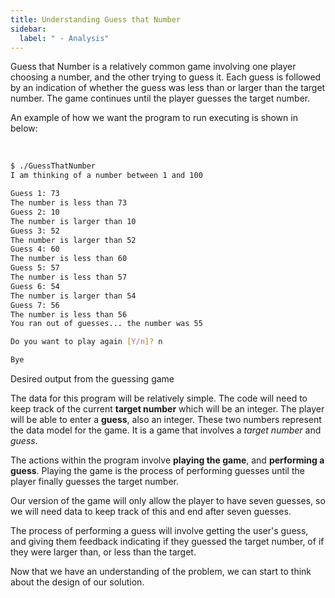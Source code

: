 ```yaml
---
title: Understanding Guess that Number
sidebar:
  label: " - Analysis"
---
```


Guess that Number is a relatively common game involving one player choosing a number, and the other trying to guess it. Each guess is followed by an indication of whether the guess was less than or larger than the target number. The game continues until the player guesses the target number.

An example of how we want the program to run executing is shown in below:

<br/>
<a id="ListingGuessingGame"></a>

```bash
$ ./GuessThatNumber
I am thinking of a number between 1 and 100

Guess 1: 73
The number is less than 73
Guess 2: 10
The number is larger than 10
Guess 3: 52
The number is larger than 52
Guess 4: 60
The number is less than 60
Guess 5: 57
The number is less than 57
Guess 6: 54
The number is larger than 54
Guess 7: 56
The number is less than 56
You ran out of guesses... the number was 55

Do you want to play again [Y/n]? n

Bye
```

<div class="caption">Desired output from the guessing game</div>

The data for this program will be relatively simple. The code will need to keep track of the current **target number** which will be an integer. The player will be able to enter a **guess**, also an integer. These two numbers represent the data model for the game. It is a game that involves a *target number* and *guess*.

The actions within the program involve **playing the game**, and **performing a guess**. Playing the game is the process of performing guesses until the player finally guesses the target number.

Our version of the game will only allow the player to have seven guesses, so we will need data to keep track of this and end after seven guesses.

The process of performing a guess will involve getting the user's guess, and giving them feedback indicating if they guessed the target number, of if they were larger than, or less than the target.

Now that we have an understanding of the problem, we can start to think about the design of our solution.
